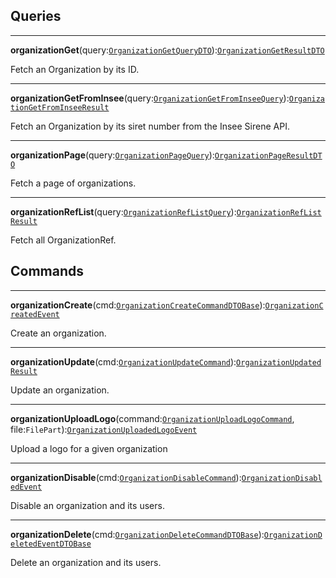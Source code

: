 


<div
  class={"spacer"}
/>



## Queries



---

**organizationGet**(query:[`OrganizationGetQueryDTO`](#organization-get)):[`OrganizationGetResultDTO`](#organization-get)<br/>

Fetch an Organization by its ID.



---

**organizationGetFromInsee**(query:[`OrganizationGetFromInseeQuery`](#organization-get-from-insee)):[`OrganizationGetFromInseeResult`](#organization-get-from-insee)<br/>

Fetch an Organization by its siret number from the Insee Sirene API.



---

**organizationPage**(query:[`OrganizationPageQuery`](#organization-page)):[`OrganizationPageResultDTO`](#organization-page)<br/>

Fetch a page of organizations.



---

**organizationRefList**(query:[`OrganizationRefListQuery`](#organization-ref-list)):[`OrganizationRefListResult`](#organization-ref-list)<br/>

Fetch all OrganizationRef.



<div
  class={"spacer"}
/>



## Commands



---

**organizationCreate**(cmd:[`OrganizationCreateCommandDTOBase`](#organization-create)):[`OrganizationCreatedEvent`](#organization-create)<br/>

Create an organization.



---

**organizationUpdate**(cmd:[`OrganizationUpdateCommand`](#organization-update)):[`OrganizationUpdatedResult`](#organization-update)<br/>

Update an organization.



---

**organizationUploadLogo**(command:[`OrganizationUploadLogoCommand`](#organization-upload-logo), file:`FilePart`):[`OrganizationUploadedLogoEvent`](#organization-upload-logo)<br/>

Upload a logo for a given organization



---

**organizationDisable**(cmd:[`OrganizationDisableCommand`](#organization-disable)):[`OrganizationDisabledEvent`](#organization-disable)<br/>

Disable an organization and its users.



---

**organizationDelete**(cmd:[`OrganizationDeleteCommandDTOBase`](#organization-delete)):[`OrganizationDeletedEventDTOBase`](#organization-delete)<br/>

Delete an organization and its users.


